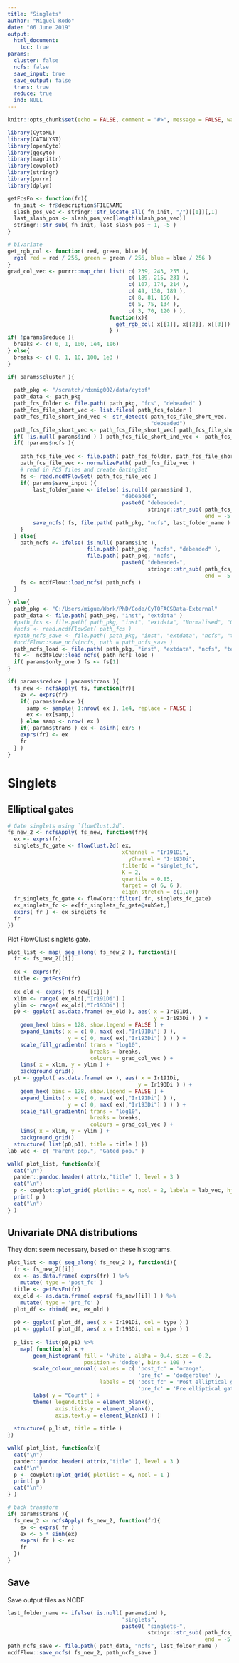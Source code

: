 ```yaml
---
title: "Singlets"
author: "Miguel Rodo"
date: "06 June 2019"
output: 
  html_document:
    toc: true
params:
  cluster: false
  ncfs: false
  save_input: true
  save_output: false
  trans: true
  reduce: true
  ind: NULL
---
```


```r
knitr::opts_chunk$set(echo = FALSE, comment = "#>", message = FALSE, warning = FALSE)
``` 

```r
library(CytoML)
library(CATALYST)
library(openCyto)
library(ggcyto)
library(magrittr)
library(cowplot)
library(stringr)
library(purrr)
library(dplyr)
```

```r
getFcsFn <- function(fr){
  fn_init <- fr@description$FILENAME
  slash_pos_vec <- stringr::str_locate_all( fn_init, "/")[[1]][,1]
  last_slash_pos <- slash_pos_vec[length(slash_pos_vec)]
  stringr::str_sub( fn_init, last_slash_pos + 1, -5 )
}
```

```r
# bivariate
get_rgb_col <- function( red, green, blue ){
  rgb( red = red / 256, green = green / 256, blue = blue / 256 )
}
grad_col_vec <- purrr::map_chr( list( c( 239, 243, 255 ), 
                                      c( 189, 215, 231 ), 
                                      c( 107, 174, 214 ), 
                                      c( 49, 130, 189 ), 
                                      c( 8, 81, 156 ),
                                      c( 5, 75, 134 ),
                                      c( 3, 70, 120 ) ), 
                                function(x){
                                  get_rgb_col( x[[1]], x[[2]], x[[3]])
                                } )
if( !params$reduce ){
  breaks <- c( 0, 1, 100, 1e4, 1e6)
} else{
  breaks <- c( 0, 1, 10, 100, 1e3 )
}
```

```r
if( params$cluster ){
  
  path_pkg <- "/scratch/rdxmig002/data/cytof"
  path_data <- path_pkg
  path_fcs_folder <- file.path( path_pkg, "fcs", "debeaded" ) 
  path_fcs_file_short_vec <- list.files( path_fcs_folder ) 
  path_fcs_file_short_ind_vec <- str_detect( path_fcs_file_short_vec, 
                                             "debeaded")
  path_fcs_file_short_vec <- path_fcs_file_short_vec[ path_fcs_file_short_ind_vec ]
  if( !is.null( params$ind ) ) path_fcs_file_short_ind_vec <- path_fcs_file_short_ind_vec[ind]
  if( !params$ncfs ){
    
    path_fcs_file_vec <- file.path( path_fcs_folder, path_fcs_file_short_vec )
    path_fcs_file_vec <- normalizePath( path_fcs_file_vec )
    # read in FCS files and create GatingSet
    fs <- read.ncdfFlowSet( path_fcs_file_vec )
    if( params$save_input ){
		last_folder_name <- ifelse( is.null( params$ind ), 
									"debeaded",
									paste0( "debeaded-", 
											stringr::str_sub( path_fcs_file_short_ind_vec, 
															  end = -5 ) ) )
		save_ncfs( fs, file.path( path_pkg, "ncfs", last_folder_name ) )		
	}
  } else{
	path_ncfs <- ifelse( is.null( params$ind ), 
						 file.path( path_pkg, "ncfs", "debeaded" ), 
						 file.path( path_pkg, "ncfs", 
									paste0( "debeaded-", 
											stringr::str_sub( path_fcs_file_short_ind_vec, 
															  end = -5 ) ) ) )
    fs <- ncdfFlow::load_ncfs( path_ncfs )
  }
  
} else{
  path_pkg <- "C:/Users/migue/Work/PhD/Code/CyTOFACSData-External"
  path_data <- file.path( path_pkg, "inst", "extdata" )
  #path_fcs <- file.path( path_pkg, "inst", "extdata", "Normalised", "01_0673 d0 09_0462 d0 _1_1.fcs" )
  #ncfs <- read.ncdfFlowSet( path_fcs )
  #path_ncfs_save <- file.path( path_pkg, "inst", "extdata", "ncfs", "test_live" )
  #ncdfFlow::save_ncfs(ncfs, path = path_ncfs_save )
  path_ncfs_load <- file.path( path_pkg, "inst", "extdata", "ncfs", "test_live" )
  fs <-  ncdfFlow::load_ncfs( path_ncfs_load )
  if( params$only_one ) fs <- fs[1]
}
```

```r
if( params$reduce | params$trans ){
  fs_new <- ncfsApply( fs, function(fr){
    ex <- exprs(fr)
    if( params$reduce ){
      samp <- sample( 1:nrow( ex ), 1e4, replace = FALSE )
      ex <- ex[samp,]
    } else samp <- nrow( ex )
    if( params$trans ) ex <- asinh( ex/5 )
    exprs(fr) <- ex
    fr
  } )
}
```

# Singlets 

## Elliptical gates

```r
# Gate singlets using `flowClust.2d`. 
fs_new_2 <- ncfsApply( fs_new, function(fr){
  ex <- exprs(fr)
  singlets_fc_gate <- flowClust.2d( ex, 
                                    xChannel = "Ir191Di", 
                                      yChannel = "Ir193Di", 
                                    filterId = "singlet_fc",
                                    K = 2, 
                                    quantile = 0.85, 
                                    target = c( 6, 6 ), 
                                    eigen_stretch = c(1,20))
  fr_singlets_fc_gate <- flowCore::filter( fr, singlets_fc_gate)
  ex_singlets_fc <- ex[fr_singlets_fc_gate@subSet,]
  exprs( fr ) <- ex_singlets_fc
  fr
})
```

Plot FlowClust singlets gate. 
```r
plot_list <- map( seq_along( fs_new_2 ), function(i){
  fr <- fs_new_2[[i]]
  
  ex <- exprs(fr)
  title <- getFcsFn(fr)
  
  ex_old <- exprs( fs_new[[i]] )
  xlim <- range( ex_old[,"Ir191Di"] ) 
  ylim <- range( ex_old[,"Ir193Di"] )
  p0 <- ggplot( as.data.frame( ex_old ), aes( x = Ir191Di, 
                                              y = Ir193Di ) ) + 
    geom_hex( bins = 128, show.legend = FALSE ) +
    expand_limits( x = c( 0, max( ex[,"Ir191Di"] ) ), 
                   y = c( 0, max( ex[,"Ir193Di"] ) ) ) +
    scale_fill_gradientn( trans = "log10", 
                          breaks = breaks,
                          colours = grad_col_vec ) +
    lims( x = xlim, y = ylim ) +
    background_grid()
  p1 <- ggplot( as.data.frame( ex ), aes( x = Ir191Di, 
                                         y = Ir193Di ) ) + 
    geom_hex( bins = 128, show.legend = FALSE ) +
    expand_limits( x = c( 0, max( ex[,"Ir191Di"] ) ), 
                   y = c( 0, max( ex[,"Ir193Di"] ) ) ) +
    scale_fill_gradientn( trans = "log10", 
                          breaks = breaks,
                          colours = grad_col_vec ) +
    lims( x = xlim, y = ylim ) +
    background_grid()
  structure( list(p0,p1), title = title ) })
lab_vec <- c( "Parent pop.", "Gated pop." )

walk( plot_list, function(x){
  cat("\n")
  pander::pandoc.header( attr(x,"title" ), level = 3 )
  cat("\n")
  p <- cowplot::plot_grid( plotlist = x, ncol = 2, labels = lab_vec, hjust = -0.75 )
  print( p )
  cat("\n")
} )
```

## Univariate DNA distributions

They dont seem necessary, based on these histograms.

```r
plot_list <- map( seq_along( fs_new_2 ), function(i){
  fr <- fs_new_2[[i]]
  ex <- as.data.frame( exprs(fr) ) %>% 
    mutate( type = 'post_fc' )
  title <- getFcsFn(fr)
  ex_old <- as.data.frame( exprs( fs_new[[i]] ) ) %>%
    mutate( type = 'pre_fc' )
  plot_df <- rbind( ex, ex_old )
  
  p0 <- ggplot( plot_df, aes( x = Ir191Di, col = type ) )
  p1 <- ggplot( plot_df, aes( x = Ir193Di, col = type ) )
  
  p_list <- list(p0,p1) %>%
    map( function(x) x +
        geom_histogram( fill = 'white', alpha = 0.4, size = 0.2, 
                        position = 'dodge', bins = 100 ) +
        scale_colour_manual( values = c( 'post_fc' = 'orange', 
                                         'pre_fc' = 'dodgerblue' ), 
                             labels = c( 'post_fc' = 'Post elliptical gate', 
                                         'pre_fc' = 'Pre elliptical gate' ) ) +
        labs( y = "Count" ) +
        theme( legend.title = element_blank(), 
               axis.ticks.y = element_blank(), 
               axis.text.y = element_blank() ) )
  
  structure( p_list, title = title )
})

walk( plot_list, function(x){
  cat("\n")
  pander::pandoc.header( attr(x,"title" ), level = 3 )
  cat("\n")
  p <- cowplot::plot_grid( plotlist = x, ncol = 1 )
  print( p )
  cat("\n")
} )

```

```r
# back transform
if( params$trans ){
  fs_new_2 <- ncfsApply( fs_new_2, function(fr){
    ex <- exprs( fr )
    ex <- 5 * sinh(ex)
    exprs( fr ) <- ex 
    fr
  })
}
```

## Save

Save output files as NCDF. 
```r
last_folder_name <- ifelse( is.null( params$ind ), 
									"singlets",
									paste0( "singlets-", 
											stringr::str_sub( path_fcs_file_short_ind_vec, 
															  end = -5 ) ) )
path_ncfs_save <- file.path( path_data, "ncfs", last_folder_name )
ncdfFlow::save_ncfs( fs_new_2, path_ncfs_save )
```